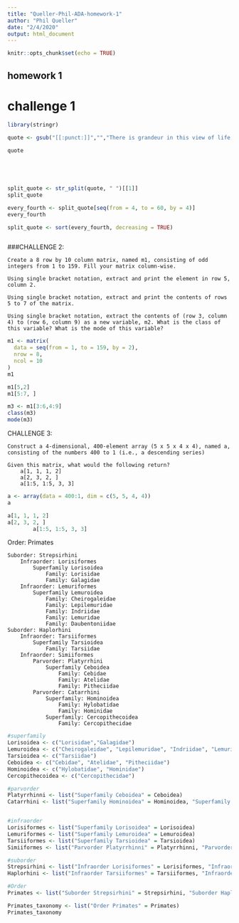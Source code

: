 ```yaml
---
title: "Queller-Phil-ADA-homework-1"
author: "Phil Queller"
date: "2/4/2020"
output: html_document
---
```


```r
knitr::opts_chunk$set(echo = TRUE)
```

## homework 1

# challenge 1

```r
library(stringr)

quote <- gsub("[[:punct:]]","","There is grandeur in this view of life, with its several powers, having been originally breathed by the Creator into a few forms or into one; and that, whilst this planet has gone circling on according to the fixed law of gravity, from so simple a beginning endless forms most beautiful and most wonderful have been, and are being evolved")

quote





split_quote <- str_split(quote, " ")[[1]]
split_quote

every_fourth <- split_quote[seq(from = 4, to = 60, by = 4)]
every_fourth

split_quote <- sort(every_fourth, decreasing = TRUE)



```
###CHALLENGE 2:

    Create a 8 row by 10 column matrix, named m1, consisting of odd integers from 1 to 159. Fill your matrix column-wise.

    Using single bracket notation, extract and print the element in row 5, column 2.

    Using single bracket notation, extract and print the contents of rows 5 to 7 of the matrix.

    Using single bracket notation, extract the contents of (row 3, column 4) to (row 6, column 9) as a new variable, m2. What is the class of this variable? What is the mode of this variable?

```r

m1 <- matrix(
  data = seq(from = 1, to = 159, by = 2),
  nrow = 8,
  ncol = 10
)
m1

m1[5,2]
m1[5:7, ]

m3 <- m1[3:6,4:9]
class(m3)
mode(m3)


```

CHALLENGE 3:

    Construct a 4-dimensional, 400-element array (5 x 5 x 4 x 4), named a, consisting of the numbers 400 to 1 (i.e., a descending series)

    Given this matrix, what would the following return?
        a[1, 1, 1, 2]
        a[2, 3, 2, ]
        a[1:5, 1:5, 3, 3]

```r
a <- array(data = 400:1, dim = c(5, 5, 4, 4))
a

a[1, 1, 1, 2]
a[2, 3, 2, ]
        a[1:5, 1:5, 3, 3]

```

Order: Primates

    Suborder: Strepsirhini
        Infraorder: Lorisiformes
            Superfamily Lorisoidea
                Family: Lorisidae
                Family: Galagidae
        Infraorder: Lemuriformes
            Superfamily Lemuroidea
                Family: Cheirogaleidae
                Family: Lepilemuridae
                Family: Indriidae
                Family: Lemuridae
                Family: Daubentoniidae
    Suborder: Haplorhini
        Infraorder: Tarsiiformes
            Superfamily Tarsioidea
                Family: Tarsiidae
        Infraorder: Simiiformes
            Parvorder: Platyrrhini
                Superfamily Ceboidea
                    Family: Cebidae
                    Family: Atelidae
                    Family: Pitheciidae
            Parvorder: Catarrhini
                Superfamily: Hominoidea
                    Family: Hylobatidae
                    Family: Hominidae
                Superfamily: Cercopithecoidea
                    Family: Cercopithecidae
```r
#superfamily
Lorisoidea <- c("Lorisidae","Galagidae")
Lemuroidea <- c("Cheirogaleidae", "Lepilemuridae", "Indriidae", "Lemuridae", "Daubentoniidae")
Tarsioidea <- c("Tarsiidae")
Ceboidea <- c("Cebidae", "Atelidae", "Pitheciidae")
Hominoidea <- c("Hylobatidae", "Hominidae")
Cercopithecoidea <- c("Cercopithecidae")

#parvorder
Platyrrhinni <- list("Superfamily Ceboidea" = Ceboidea)
Catarrhini <- list("Superfamily Hominoidea" = Hominoidea, "Superfamily Cercopithecoidea" = Cercopithecoidea)


#infraorder
Lorisiformes <- list("Superfamily Lorisoidea" = Lorisoidea)
Lemuriformes <- list("Superfamily Lemuroidea" = Lemuroidea)
Tarsiiformes <- list("Superfamily Tarsioidea" = Tarsioidea)
Simiiformes <- list("Parvorder Platyrrhinni" = Platyrrhinni, "Parvorder Catarrhini" = Catarrhini)

#suborder
Strepsirhini <- list("Infraorder Lorisiformes" = Lorisiformes, "Infraorder Lemuriformes" = Lemuriformes)
Haplorhini <- list("Infraorder Tarsiiformes" = Tarsiiformes, "Infraorder Simiiformes" = Simiiformes)

#Order
Primates <- list("Suborder Strepsirhini" = Strepsirhini, "Suborder Haplorhini" = Haplorhini)

Primates_taxonomy <- list("Order Primates" = Primates)
Primates_taxonomy
               
```
